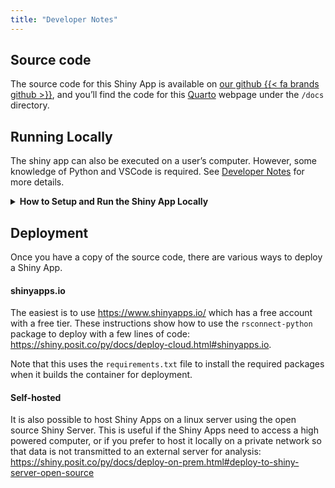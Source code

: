 ```yaml
---
title: "Developer Notes"
---
```


## Source code

The source code for this Shiny App is available on [our github {{< fa brands github >}}](https://github.com/CNM-University-of-Guelph/NASEM-shiny){target="_blank"}, and you'll find the code for this [Quarto](https://quarto.org/){target="_blank"} webpage under the `/docs` directory.

## Running Locally

The shiny app can also be executed on a user's computer. However, some knowledge of Python and VSCode is required. See [Developer Notes](Developer_notes.html) for more details.

<details>

<summary><strong>How to Setup and Run the Shiny App Locally</strong></summary>

### Step 1: Install Git

1.  Open a terminal or command prompt.

2.  For macOS, install Git using Homebrew:

    ``` bash
    brew install git
    ```

    For Ubuntu/Debian-based Linux distributions, install Git using apt:

    ``` bash
    sudo apt-get update
    sudo apt-get install git
    ```

    For Windows, download and install the Git executable from [git-scm.com](https://git-scm.com).

### Step 2: Clone the Repository

1.  Open your terminal or command prompt.

2.  Navigate to the directory where you want to clone the repository.

3.  Run the following command

    ``` bash
    git clone https://github.com/CNM-University-of-Guelph/NASEM-shiny.git
    ```

### Step 3: Set Up the Conda Environment

1.  Navigate into the cloned repository directory:

    ``` bash
    cd NASEM-shiny
    ```

2.  Create a new conda environment and install the required packages:

    ``` bash
    conda create --name NASEM_env --file requirements.txt
    ```

3.  Activate the newly created environment:

    ``` bash
    conda activate NASEM_env
    ```

### Step 4: Install VSCode Shiny Extension

1.  Open Visual Studio Code ([https://code.visualstudio.com/](https://code.visualstudio.com/){target="_blank"})
2.  Go to the Extensions view by clicking on the square icon on the sidebar or pressing `Ctrl+Shift+X`.
3.  Search for "Shiny".
4.  Click on the install button next to the extension.

### Step 5: Run the Shiny App Locally

1.  In VSCode, open the folder containing the cloned Shiny for Python application.
2.  Open `app.py`
3.  Open a new terminal and ensure your conda environment is activated.
4.  Press the play {{< fa play >}} button at the top right corner of app.py to run the shiny app

</details>


## Deployment
Once you have a copy of the source code, there are various ways to deploy a Shiny App. 

#### shinyapps.io
The easiest is to use <https://www.shinyapps.io/> which has a free account with a free tier. These instructions show how to use the `rsconnect-python` package to deploy with a few lines of code: <https://shiny.posit.co/py/docs/deploy-cloud.html#shinyapps.io>.

Note that this uses the `requirements.txt` file to install the required packages when it builds the container for deployment.

#### Self-hosted
It is also possible to host Shiny Apps on a linux server using the open source Shiny Server. This is useful if the Shiny Apps need to access a high powered computer, or if you prefer to host it locally on a private network so that data is not transmitted to an external server for analysis:
<https://shiny.posit.co/py/docs/deploy-on-prem.html#deploy-to-shiny-server-open-source>

